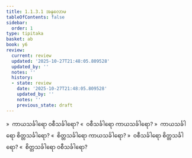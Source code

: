 ```yaml
---
title: 1.1.3.1 အနုလောမ
tableOfContents: false
sidebar:
  order: 1
type: tipitaka
basket: ab
book: y6
review:
  current: review
  updated: '2025-10-27T21:48:05.809528'
  updated_by: ''
  notes: ''
  history:
  - state: review
    date: '2025-10-27T21:48:05.809528'
    updated_by: ''
    notes: ''
    previous_state: draft
---
```



<ReviewStatus review={frontmatter.review} showDetails={true} />

<HypothesisAnnotation frontmatter={frontmatter} />

<DynamicBreadcrumb />

<Division number="6" book="y6" e="ch" v="34" p="2">

<Paragraph number="39" book="y6">
»  ကာယသင်္ခါရော ဝစီသင်္ခါရော?
</Paragraph>

<Paragraph number="40" book="y6">
«  ဝစီသင်္ခါရော ကာယသင်္ခါရော?
</Paragraph>

<Paragraph number="41" book="y6">
»  ကာယသင်္ခါရော စိတ္တသင်္ခါရော?
</Paragraph>

<Paragraph number="42" book="y6">
«  စိတ္တသင်္ခါရော ကာယသင်္ခါရော?
</Paragraph>

<Paragraph number="43" book="y6">
»  ဝစီသင်္ခါရော စိတ္တသင်္ခါရော?
</Paragraph>

<Paragraph number="44" book="y6">
«  စိတ္တသင်္ခါရော ဝစီသင်္ခါရော?
</Paragraph>
</Division>
